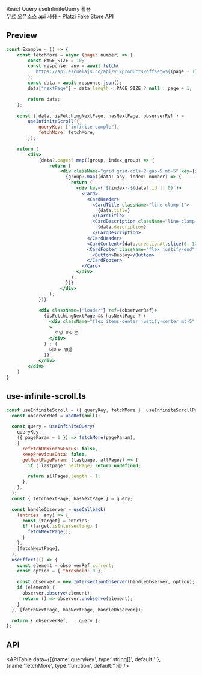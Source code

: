 React Query useInfiniteQuery 활용 <br/>
무료 오픈소스 api 사용 - [Platzi Fake Store API](https://fakeapi.platzi.com/)

## Preview
<InfiniteScrollExample />

```jsx
const Example = () => {
    const fetchMore = async (page: number) => {
        const PAGE_SIZE = 10;
        const response: any = await fetch(
          `https://api.escuelajs.co/api/v1/products?offset=${(page - 1) * PAGE_SIZE}&limit=${PAGE_SIZE}`,
        );
        const data = await response.json();
        data["nextPage"] = data.length < PAGE_SIZE ? null : page + 1;

        return data;
    };

    const { data, isFetchingNextPage, hasNextPage, observerRef } =
        useInfiniteScroll({
            queryKey: ["infinite-sample"],
            fetchMore: fetchMore,
        });

    return (
        <div>
            {data?.pages?.map((group, index_group) => {
                return (
                    <div className="grid grid-cols-2 gap-5 mb-5" key={index_group}>
                      {group?.map((data: any, index: number) => {
                        return (
                          <div key={`${index}-${data?.id || 0}`}>
                            <Card>
                              <CardHeader>
                                <CardTitle className="line-clamp-1">
                                  {data.title}
                                </CardTitle>
                                <CardDescription className="line-clamp-3">
                                  {data.description}
                                </CardDescription>
                              </CardHeader>
                              <CardContent>{data.creationAt.slice(0, 10)}</CardContent>
                              <CardFooter className="flex justify-end">
                                <Button>Deploy</Button>
                              </CardFooter>
                            </Card>
                          </div>
                        );
                      })}
                    </div>
                );
            })}

            <div className={"loader"} ref={observerRef}>
              {isFetchingNextPage && hasNextPage ? (
                <div className="flex items-center justify-center mt-5"
                >
                  로딩 아이콘
                </div>
              ) : (
                데이터 없음
              )}
            </div>
        </div>
    )
}
```

## use-infinite-scroll.ts

```jsx
const useInfiniteScroll = ({ queryKey, fetchMore }: useInfiniteScrollProps) => {
  const observerRef = useRef(null);

  const query = useInfiniteQuery(
    queryKey,
    ({ pageParam = 1 }) => fetchMore(pageParam),
    {
      refetchOnWindowFocus: false,
      keepPreviousData: false,
      getNextPageParam: (lastpage, allPages) => {
        if (!lastpage?.nextPage) return undefined;

        return allPages.length + 1;
      },
    },
  );
  const { fetchNextPage, hasNextPage } = query;

  const handleObserver = useCallback(
    (entries: any) => {
      const [target] = entries;
      if (target.isIntersecting) {
        fetchNextPage();
      }
    },
    [fetchNextPage],
  );
  useEffect(() => {
    const element = observerRef.current;
    const option = { threshold: 0 };

    const observer = new IntersectionObserver(handleObserver, option);
    if (element) {
      observer.observe(element);
      return () => observer.unobserve(element);
    }
  }, [fetchNextPage, hasNextPage, handleObserver]);

  return { observerRef, ...query };
};
```

## API
<APITable data={[{name:'queryKey', type:'string[]', default:''}, {name:'fetchMore', type:'function', default:''}]} />
